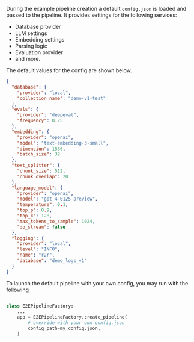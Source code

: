 
During the example pipeline creation a default `config.json` is loaded and passed to the pipeline. It provides settings for the following services:

- Database provider
- LLM settings
- Embedding settings
- Parsing logic
- Evaluation provider
- and more.

The default values for the config are shown below. 

```json
{
  "database": {
    "provider": "local",
    "collection_name": "demo-v1-test"
  },
  "evals": {
    "provider": "deepeval",
    "frequency": 0.25
  },
  "embedding": {
    "provider": "openai",
    "model": "text-embedding-3-small",
    "dimension": 1536,
    "batch_size": 32
  },
  "text_splitter": {
    "chunk_size": 512,
    "chunk_overlap": 20
  },
  "language_model": {
    "provider": "openai",
    "model": "gpt-4-0125-preview",
    "temperature": 0.1,
    "top_p": 0.9,
    "top_k": 128,
    "max_tokens_to_sample": 1024,
    "do_stream": false
  },
  "logging": {
    "provider": "local",
    "level": "INFO",
    "name": "r2r",
    "database": "demo_logs_v1"
  }
}
```
To launch the default pipeline with your own config, you may run with the following

```python

class E2EPipelineFactory:
    ...
    app = E2EPipelineFactory.create_pipeline(
        # override with your own config.json
        config_path=my_config.json,
    )
```

